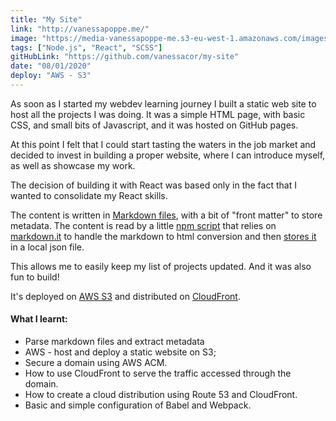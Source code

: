 ```yaml
---
title: "My Site"
link: "http://vanessapoppe.me/"
image: "https://media-vanessapoppe-me.s3-eu-west-1.amazonaws.com/images/screenshots/my-site.png"
tags: ["Node.js", "React", "SCSS"]
gitHubLink: "https://github.com/vanessacor/my-site"
date: "08/01/2020"
deploy: "AWS - S3"
---
```


As soon as I started my webdev learning journey I built a static web site to host all the projects I was doing. It was a simple HTML page, with basic CSS, and small bits of Javascript, and it was hosted on GitHub pages.

At this point I felt that I could start tasting the waters in the job market and decided to invest in building a proper website, where I can introduce myself, as well as showcase my work.

The decision of building it with React was based only in the fact that I wanted to consolidate my React skills.

The content is written in [Markdown files](https://github.com/vanessacor/my-site/tree/master/content), with a bit of "front matter" to store metadata. The content is read by a little [npm script](https://github.com/vanessacor/my-site/blob/master/build/getFileData.js) that relies on [markdown.it](https://www.npmjs.com/package/markdown-it) to handle the markdown to html conversion and then [stores it](https://github.com/vanessacor/my-site/blob/master/build/getContent.js) in a local json file.

This allows me to easily keep my list of projects updated. And it was also fun to build!

It's deployed on [AWS S3](https://aws.amazon.com/s3/?nc=sn&loc=0) and distributed on [CloudFront](https://aws.amazon.com/cloudfront/?nc2=type_a).

#### What I learnt:

- Parse markdown files and extract metadata
- AWS - host and deploy a static website on S3;
- Secure a domain using AWS ACM.
- How to use CloudFront to serve the traffic accessed through the domain.
- How to create a cloud distribution using Route 53 and CloudFront.
- Basic and simple configuration of Babel and Webpack.
